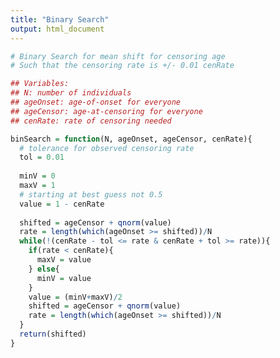 ```yaml
---
title: "Binary Search"
output: html_document
---
```


```r

# Binary Search for mean shift for censoring age
# Such that the censoring rate is +/- 0.01 cenRate

## Variables:
## N: number of individuals
## ageOnset: age-of-onset for everyone
## ageCensor: age-at-censoring for everyone
## cenRate: rate of censoring needed

binSearch = function(N, ageOnset, ageCensor, cenRate){
  # tolerance for observed censoring rate
  tol = 0.01
  
  minV = 0
  maxV = 1
  # starting at best guess not 0.5
  value = 1 - cenRate
  
  shifted = ageCensor + qnorm(value)
  rate = length(which(ageOnset >= shifted))/N
  while(!(cenRate - tol <= rate & cenRate + tol >= rate)){
    if(rate < cenRate){
      maxV = value
    } else{
      minV = value
    }
    value = (minV+maxV)/2
    shifted = ageCensor + qnorm(value)
    rate = length(which(ageOnset >= shifted))/N
  }
  return(shifted)
}
```